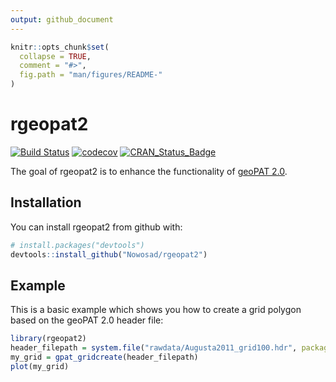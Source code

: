 ```yaml
---
output: github_document
---
```


<!-- README.md is generated from README.Rmd. Please edit that file -->

```r
knitr::opts_chunk$set(
  collapse = TRUE,
  comment = "#>",
  fig.path = "man/figures/README-"
)
```

# rgeopat2

[![Build Status](https://travis-ci.org/Nowosad/rgeopat2.png?branch=master)](https://travis-ci.org/Nowosad/rgeopat2)
[![codecov](https://codecov.io/gh/Nowosad/rgeopat2/branch/master/graph/badge.svg)](https://codecov.io/gh/Nowosad/rgeopat2)
[![CRAN_Status_Badge](http://www.r-pkg.org/badges/version/rgeopat2)](https://cran.r-project.org/package=rgeopat2)

The goal of rgeopat2 is to enhance the functionality of [geoPAT 2.0](http://sil.uc.edu/cms/index.php?id=geopat2).

## Installation

You can install rgeopat2 from github with:

```r
# install.packages("devtools")
devtools::install_github("Nowosad/rgeopat2")
```

## Example

This is a basic example which shows you how to create a grid polygon based on the geoPAT 2.0 header file:

```r
library(rgeopat2)
header_filepath = system.file("rawdata/Augusta2011_grid100.hdr", package="rgeopat2")
my_grid = gpat_gridcreate(header_filepath)
plot(my_grid)
```
